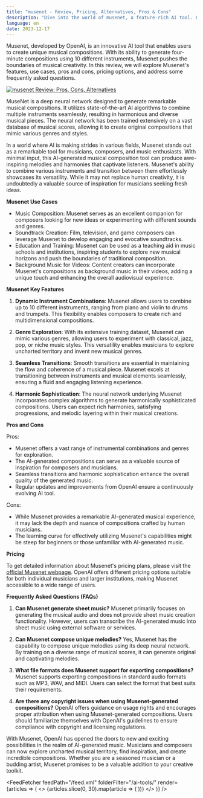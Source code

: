 ```yaml
---
title: "musenet - Review, Pricing, Alternatives, Pros & Cons"
description: "Dive into the world of musenet, a feature-rich AI tool. Learn about its features, pricing, and how it's making an impact. Don't miss out!"
language: en
date: 2023-12-17
---
```

        
Musenet, developed by OpenAI, is an innovative AI tool that enables users to create unique musical compositions. With its ability to generate four-minute compositions using 10 different instruments, Musenet pushes the boundaries of musical creativity. In this review, we will explore Musenet's features, use cases, pros and cons, pricing options, and address some frequently asked questions.


<BlogHeader />


[![musenet Review: Pros, Cons, Alternatives](/ai-tools/musenet.png)](https://openai.com/research/musenet)



MuseNet is a deep neural network designed to generate remarkable musical compositions. It utilizes state-of-the-art AI algorithms to combine multiple instruments seamlessly, resulting in harmonious and diverse musical pieces. The neural network has been trained extensively on a vast database of musical scores, allowing it to create original compositions that mimic various genres and styles.

In a world where AI is making strides in various fields, Musenet stands out as a remarkable tool for musicians, composers, and music enthusiasts. With minimal input, this AI-generated musical composition tool can produce awe-inspiring melodies and harmonies that captivate listeners. Musenet's ability to combine various instruments and transition between them effortlessly showcases its versatility. While it may not replace human creativity, it is undoubtedly a valuable source of inspiration for musicians seeking fresh ideas.

**Musenet Use Cases**
- Music Composition: Musenet serves as an excellent companion for composers looking for new ideas or experimenting with different sounds and genres.
- Soundtrack Creation: Film, television, and game composers can leverage Musenet to develop engaging and evocative soundtracks.
- Education and Training: Musenet can be used as a teaching aid in music schools and institutions, inspiring students to explore new musical horizons and push the boundaries of traditional composition.
- Background Music for Videos: Content creators can incorporate Musenet's compositions as background music in their videos, adding a unique touch and enhancing the overall audiovisual experience.

**Musenet Key Features**

1. **Dynamic Instrument Combinations**: Musenet allows users to combine up to 10 different instruments, ranging from piano and violin to drums and trumpets. This flexibility enables composers to create rich and multidimensional compositions.

2. **Genre Exploration**: With its extensive training dataset, Musenet can mimic various genres, allowing users to experiment with classical, jazz, pop, or niche music styles. This versatility enables musicians to explore uncharted territory and invent new musical genres.

3. **Seamless Transitions**: Smooth transitions are essential in maintaining the flow and coherence of a musical piece. Musenet excels at transitioning between instruments and musical elements seamlessly, ensuring a fluid and engaging listening experience.

4. **Harmonic Sophistication**: The neural network underlying Musenet incorporates complex algorithms to generate harmonically sophisticated compositions. Users can expect rich harmonies, satisfying progressions, and melodic layering within their musical creations.

**Pros and Cons**

Pros:
- Musenet offers a vast range of instrumental combinations and genres for exploration.
- The AI-generated compositions can serve as a valuable source of inspiration for composers and musicians.
- Seamless transitions and harmonic sophistication enhance the overall quality of the generated music.
- Regular updates and improvements from OpenAI ensure a continuously evolving AI tool.

Cons:
- While Musenet provides a remarkable AI-generated musical experience, it may lack the depth and nuance of compositions crafted by human musicians.
- The learning curve for effectively utilizing Musenet's capabilities might be steep for beginners or those unfamiliar with AI-generated music.

**Pricing**

To get detailed information about Musenet's pricing plans, please visit the [official Musenet webpage](https://openai.com/research/musenet). OpenAI offers different pricing options suitable for both individual musicians and larger institutions, making Musenet accessible to a wide range of users.

**Frequently Asked Questions (FAQs)**

1. **Can Musenet generate sheet music?**
   Musenet primarily focuses on generating the musical audio and does not provide sheet music creation functionality. However, users can transcribe the AI-generated music into sheet music using external software or services.

2. **Can Musenet compose unique melodies?**
   Yes, Musenet has the capability to compose unique melodies using its deep neural network. By training on a diverse range of musical scores, it can generate original and captivating melodies.

3. **What file formats does Musenet support for exporting compositions?**
   Musenet supports exporting compositions in standard audio formats such as MP3, WAV, and MIDI. Users can select the format that best suits their requirements.

4. **Are there any copyright issues when using Musenet-generated compositions?**
   OpenAI offers guidance on usage rights and encourages proper attribution when using Musenet-generated compositions. Users should familiarize themselves with OpenAI's guidelines to ensure compliance with copyright and licensing regulations.

With Musenet, OpenAI has opened the doors to new and exciting possibilities in the realm of AI-generated music. Musicians and composers can now explore uncharted musical territory, find inspiration, and create incredible compositions. Whether you are a seasoned musician or a budding artist, Musenet promises to be a valuable addition to your creative toolkit.


<AdComponent />


<FeedFetcher feedPath="/feed.xml" folderFilter="/ai-tools/" render={articles => (
    <>
        <Cards>
            {articles.slice(0, 30).map(article => (
                <Card key={article.link} title={article.title} href={article.link} />
            ))}
        </Cards>
    </>
)} />

